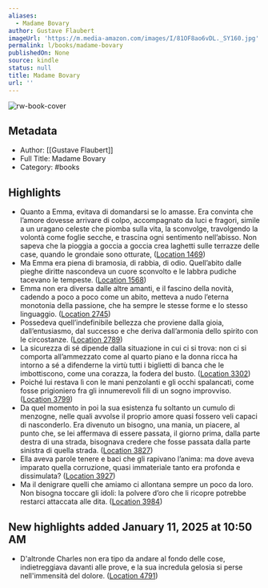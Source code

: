 ```yaml
---
aliases:
  - Madame Bovary
author: Gustave Flaubert
imageUrl: 'https://m.media-amazon.com/images/I/81OF8ao6vDL._SY160.jpg'
permalink: l/books/madame-bovary
publishedOn: None
source: kindle
status: null
title: Madame Bovary
url: ''
---
```

![rw-book-cover](https://m.media-amazon.com/images/I/81OF8ao6vDL._SY160.jpg)

## Metadata

- Author: [[Gustave Flaubert]]
- Full Title: Madame Bovary
- Category: #books

## Highlights

- Quanto a Emma, evitava di domandarsi se lo amasse. Era convinta che l’amore dovesse arrivare di colpo, accompagnato da luci e fragori, simile a un uragano celeste che piomba sulla vita, la sconvolge, travolgendo la volontà come foglie secche, e trascina ogni sentimento nell’abisso. Non sapeva che la pioggia a goccia a goccia crea laghetti sulle terrazze delle case, quando le grondaie sono otturate, ([Location 1469](https://readwise.io/to_kindle?action=open&asin=B00QJJM2QG&location=1469))
- Ma Emma era piena di bramosia, di rabbia, di odio. Quell’abito dalle pieghe diritte nascondeva un cuore sconvolto e le labbra pudiche tacevano le tempeste. ([Location 1568](https://readwise.io/to_kindle?action=open&asin=B00QJJM2QG&location=1568))
- Emma non era diversa dalle altre amanti, e il fascino della novità, cadendo a poco a poco come un abito, metteva a nudo l’eterna monotonia della passione, che ha sempre le stesse forme e lo stesso linguaggio. ([Location 2745](https://readwise.io/to_kindle?action=open&asin=B00QJJM2QG&location=2745))
- Possedeva quell’indefinibile bellezza che proviene dalla gioia, dall’entusiasmo, dal successo e che deriva dall’armonia dello spirito con le circostanze. ([Location 2789](https://readwise.io/to_kindle?action=open&asin=B00QJJM2QG&location=2789))
- La sicurezza di sé dipende dalla situazione in cui ci si trova: non ci si comporta all’ammezzato come al quarto piano e la donna ricca ha intorno a sé a difenderne la virtù tutti i biglietti di banca che le imbottiscono, come una corazza, la fodera del busto. ([Location 3302](https://readwise.io/to_kindle?action=open&asin=B00QJJM2QG&location=3302))
- Poiché lui restava lì con le mani penzolanti e gli occhi spalancati, come fosse prigioniero fra gli innumerevoli fili di un sogno improvviso. ([Location 3799](https://readwise.io/to_kindle?action=open&asin=B00QJJM2QG&location=3799))
- Da quel momento in poi la sua esistenza fu soltanto un cumulo di menzogne, nelle quali avvolse il proprio amore quasi fossero veli capaci di nasconderlo. Era divenuto un bisogno, una mania, un piacere, al punto che, se lei affermava di essere passata, il giorno prima, dalla parte destra di una strada, bisognava credere che fosse passata dalla parte sinistra di quella strada. ([Location 3827](https://readwise.io/to_kindle?action=open&asin=B00QJJM2QG&location=3827))
- Ella aveva parole tenere e baci che gli rapivano l’anima: ma dove aveva imparato quella corruzione, quasi immateriale tanto era profonda e dissimulata? ([Location 3927](https://readwise.io/to_kindle?action=open&asin=B00QJJM2QG&location=3927))
- Ma il denigrare quelli che amiamo ci allontana sempre un poco da loro. Non bisogna toccare gli idoli: la polvere d’oro che li ricopre potrebbe restarci attaccata alle dita. ([Location 3984](https://readwise.io/to_kindle?action=open&asin=B00QJJM2QG&location=3984))
## New highlights added January 11, 2025 at 10:50 AM
- D'altronde Charles non era tipo da andare al fondo delle cose, indietreggiava davanti alle prove, e la sua incredula gelosia si perse nell'immensità del dolore. ([Location 4791](https://readwise.io/to_kindle?action=open&asin=B00QJJM2QG&location=4791))
